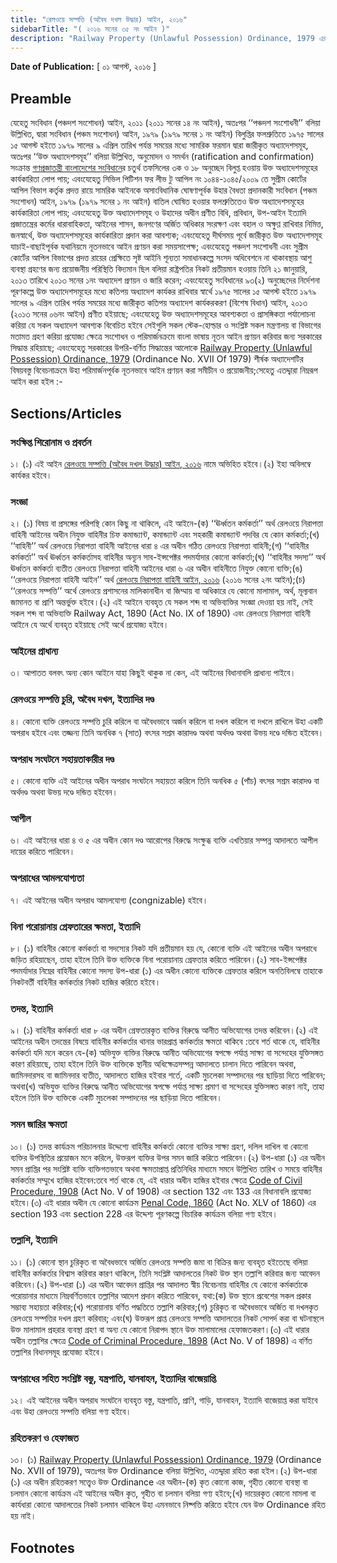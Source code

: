 ```yaml
---
title: "রেলওয়ে সম্পত্তি (অবৈধ দখল উদ্ধার) আইন, ২০১৬"
sidebarTitle: "( ২০১৬ সনের ৩৫ নং আইন )"
description: "Railway Property (Unlawful Possession) Ordinance, 1979 এর বিষয়বস্তু বিবেচনাক্রমে উহা পরিমার্জনপূর্বক নূতন আইন প্রণয়নকল্পে প্রণীত আইন"
---
```


**Date of Publication:** [ ০১ আগস্ট, ২০১৬ ]

## Preamble

যেহেতু সংবিধান (পঞ্চদশ সংশোধন) আইন, ২০১১ (২০১১ সনের ১৪ নং আইন), অতঃপর ‘‘পঞ্চদশ সংশোধনী’’ বলিয়া উল্লিখিত, দ্বারা সংবিধান (পঞ্চম সংশোধন) আইন, ১৯৭৯ (১৯৭৯ সনের ১ নং আইন) বিলুপ্তির ফলশ্রুতিতে ১৯৭৫ সালের ১৫ আগস্ট হইতে ১৯৭৯ সালের ৯ এপ্রিল তারিখ পর্যন্ত সময়ের মধ্যে সামরিক ফরমান দ্বারা জারীকৃত অধ্যাদেশসমূহ, অতঃপর ‘‘উক্ত অধ্যাদেশসমূহ’’ বলিয়া উল্লিখিত, অনুমোদন ও সমর্থন (ratification and confirmation) সংক্রান্ত [গণপ্রজাতন্ত্রী বাংলাদেশের সংবিধান](/act-957.html "গণপ্রজাতন্ত্রী বাংলাদেশের সংবিধান")ের চতুর্থ তফসিলের ৩ক ও ১৮ অনুচ্ছেদ বিলুপ্ত হওয়ায় উক্ত অধ্যাদেশসমূহের কার্যকারিতা লোপ পায়; এবংযেহেতু সিভিল পিটিশন ফর লীভ টু আপিল নং ১০৪৪-১০৪৫/২০০৯ তে সুপ্রীম কোর্টের আপিল বিভাগ কর্তৃক প্রদত্ত রায়ে সামরিক আইনকে অসাংবিধানিক ঘোষণাপূর্বক উহার বৈধতা প্রদানকারী সংবিধান (পঞ্চম সংশোধন) আইন, ১৯৭৯ (১৯৭৯ সনের ১ নং আইন) বাতিল ঘোষিত হওয়ার ফলশ্রুতিতেও উক্ত অধ্যাদেশসমূহের কার্যকারিতা লোপ পায়; এবংযেহেতু উক্ত অধ্যাদেশসমূহ ও উহাদের অধীন প্রণীত বিধি, প্রবিধান, উপ-আইন ইত্যাদি প্রজাতন্ত্রের কর্মের ধারাবাহিকতা, আইনের শাসন, জনগণের অর্জিত অধিকার সংরক্ষণ এবং বহাল ও অক্ষুণ্ণ রাখিবার নিমিত্ত, জনস্বার্থে, উক্ত অধ্যাদেশসমূহের কার্যকারিতা প্রদান করা আবশ্যক; এবংযেহেতু দীর্ঘসময় পূর্বে জারীকৃত উক্ত অধ্যাদেশসমূহ যাচাই-বাছাইপূর্বক যথানিয়মে নূতনভাবে আইন প্রণয়ন করা সময়সাপেক্ষ; এবংযেহেতু পঞ্চদশ সংশোধনী এবং সুপ্রীম কোর্টের আপিল বিভাগের প্রদত্ত রায়ের প্রেক্ষিতে সৃষ্ট আইনি শূন্যতা সমাধানকল্পে সংসদ অধিবেশনে না থাকাবস্থায় আশু ব্যবস্থা গ্রহণের জন্য প্রয়োজনীয় পরিস্থিতি বিদ্যমান ছিল বলিয়া রাষ্ট্রপতির নিকট প্রতীয়মান হওয়ায় তিনি ২১ জানুয়ারি, ২০১৩ তারিখে ২০১৩ সনের ১নং অধ্যাদেশ প্রণয়ন ও জারি করেন; এবংযেহেতু সংবিধানের ৯৩(২) অনুচ্ছেদের নির্দেশনা পূরণকল্পে উক্ত অধ্যাদেশসমূহের মধ্যে কতিপয় অধ্যাদেশ কার্যকর রাখিবার স্বার্থে ১৯৭৫ সালের ১৫ আগস্ট হইতে ১৯৭৯ সালের ৯ এপ্রিল তারিখ পর্যন্ত সময়ের মধ্যে জারীকৃত কতিপয় অধ্যাদেশ কার্যকরকরণ (বিশেষ বিধান) আইন, ২০১৩ (২০১৩ সনের ০৬নং আইন) প্রণীত হইয়াছে; এবংযেহেতু উক্ত অধ্যাদেশসমূহের আবশ্যকতা ও প্রাসঙ্গিকতা পর্যালোচনা করিয়া যে সকল অধ্যাদেশ আবশ্যক বিবেচিত হইবে সেইগুলি সকল স্টেক-হোল্ডার ও সংশ্লিষ্ট সকল মন্ত্রণালয় বা বিভাগের মতামত গ্রহণ করিয়া প্রযোজ্য ক্ষেত্রে সংশোধন ও পরিমার্জনক্রমে বাংলা ভাষায় নূতন আইন প্রণয়ন করিবার জন্য সরকারের সিদ্ধান্ত রহিয়াছে; এবংযেহেতু সরকারের উপরি-বর্ণিত সিদ্ধান্তের আলোকে [Railway Property (Unlawful Possession) Ordinance, 1979](/act-588.html "Railway Property (Unlawful Possession) Ordinance, 1979") (Ordinance No. XVII Of 1979) শীর্ষক অধ্যাদেশটির বিষয়বস্তু বিবেচনাক্রমে উহা পরিমার্জনপূর্বক নূতনভাবে আইন প্রণয়ন করা সমীচীন ও প্রয়োজনীয়;সেহেতু এতদ্দ্বারা নিম্নরূপ আইন করা হইল :-

## Sections/Articles

### সংক্ষিপ্ত শিরোনাম ও প্রবর্তন

১। (১) এই আইন [রেলওয়ে সম্পত্তি (অবৈধ দখল উদ্ধার) আইন, ২০১৬](/act-1193.html "রেলওয়ে সম্পত্তি (অবৈধ দখল উদ্ধার) আইন, ২০১৬") নামে অভিহিত হইবে।(২) ইহা অবিলম্বে কার্যকর হইবে।

### সংজ্ঞা

২। (১) বিষয় বা প্রসঙ্গের পরিপন্থি কোন কিছু না থাকিলে, এই আইনে-(ক) ‘‘ঊর্ধ্বতন কর্মকর্তা’’ অর্থ রেলওয়ে নিরাপত্তা বাহিনী আইনের অধীন নিযুক্ত বাহিনীর চিফ কমান্ড্যান্ট, কমান্ড্যান্ট এবং সহকারী কমান্ড্যান্ট পদবির যে কোন কর্মকর্তা;(খ) ‘‘বাহিনী’’ অর্থ রেলওয়ে নিরাপত্তা বাহিনী আইনের ধারা ৪ এর অধীন গঠিত রেলওয়ে নিরাপত্তা বাহিনী;(গ) ‘‘বাহিনীর কর্মকর্তা’’ অর্থ ঊর্ধ্বতন কর্মকর্তাসহ বাহিনীর অন্যূন সাব-ইন্সপেক্টর পদমর্যাদার কোনো কর্মকর্তা;(ঘ) ‘‘বাহিনীর সদস্য’’ অর্থ ঊর্ধ্বতন কর্মকর্তা ব্যতীত রেলওয়ে নিরাপত্তা বাহিনী আইনের ধারা ৬ এর অধীন বাহিনীতে নিযুক্ত কোনো ব্যক্তি;(ঙ) ‘‘রেলওয়ে নিরাপত্তা বাহিনী আইন’’ অর্থ [রেলওয়ে নিরাপত্তা বাহিনী আইন, ২০১৬](/act-1174.html "রেলওয়ে নিরাপত্তা বাহিনী আইন, ২০১৬") (২০১৬ সনের ২নং আইন);(চ) ‘‘রেলওয়ে সম্পত্তি’’ অর্থে রেলওয়ে প্রশাসনের মালিকানাধীন বা জিম্মায় বা অধিকারে যে কোনো মালামাল, অর্থ, মূল্যবান জামানত বা প্রাণি অন্তর্ভুক্ত হইবে।(২) এই আইনে ব্যবহৃত যে সকল শব্দ বা অভিব্যক্তির সংজ্ঞা দেওয়া হয় নাই, সেই সকল শব্দ বা অভিব্যক্তি Railway Act, 1890 (Act No. IX of 1890) এবং রেলওয়ে নিরাপত্তা বাহিনী আইনে যে অর্থে ব্যবহৃত হইয়াছে সেই অর্থে প্রযোজ্য হইবে।

### আইনের প্রাধান্য

৩। আপাতত বলবৎ অন্য কোন আইনে যাহা কিছুই থাকুক না কেন, এই আইনের বিধানাবলি প্রাধান্য পাইবে।

### রেলওয়ে সম্পত্তি চুরি, অবৈধ দখল, ইত্যাদির দণ্ড

৪। কোনো ব্যক্তি রেলওয়ে সম্পত্তি চুরি করিলে বা অবৈধভাবে অর্জন করিলে বা দখল করিলে বা দখলে রাখিলে উহা একটি অপরাধ হইবে এবং তজ্জন্য তিনি অনধিক ৭ (সাত) বৎসর সশ্রম কারাদণ্ড অথবা অর্থদণ্ড অথবা উভয় দণ্ডে দন্ডিত হইবেন।

### অপরাধ সংঘটনে সহায়তাকারীর দণ্ড

৫। কোনো ব্যক্তি এই আইনের অধীন অপরাধ সংঘটনে সহায়তা করিলে তিনি অনধিক ৫ (পাঁচ) বৎসর সশ্রম কারাদণ্ড বা অর্থদণ্ড অথবা উভয় দণ্ডে দন্ডিত হইবেন।

### আপীল

৬। এই আইনের ধারা ৪ ও ৫ এর অধীন কোন দণ্ড আরোপের বিরুদ্ধে সংক্ষুব্ধ ব্যক্তি এখতিয়ার সম্পন্ন আদালতে আপীল দায়ের করিতে পারিবেন।

### অপরাধের আমলযোগ্যতা

৭। এই আইনের অধীন অপরাধ আমলযোগ্য (congnizable) হইবে।

### বিনা পরোয়ানায় গ্রেফতারের ক্ষমতা, ইত্যাদি

৮। (১) বাহিনীর কোনো কর্মকর্তা বা সদস্যের নিকট যদি প্রতীয়মান হয় যে, কোনো ব্যক্তি এই আইনের অধীন অপরাধে জড়িত রহিয়াছেন, তাহা হইলে তিনি উক্ত ব্যক্তিকে বিনা পরোয়ানায় গ্রেফতার করিতে পারিবেন।(২) সাব-ইন্সপেক্টর পদমর্যাদার নিম্নের বাহিনীর কোনো সদস্য উপ-ধারা (১) এর অধীন কোনো ব্যক্তিকে গ্রেফতার করিলে অনতিবিলম্বে তাহাকে নিকটবর্তী বাহিনীর কর্মকর্তার নিকট হাজির করিতে হইবে।

### তদন্ত, ইত্যাদি

৯। (১) বাহিনীর কর্মকর্তা ধারা ৮ এর অধীন গ্রেফতারকৃত ব্যক্তির বিরুদ্ধে আনীত অভিযোগের তদন্ত করিবেন।(২) এই আইনের অধীন তদন্তের বিষয়ে বাহিনীর কর্মকর্তার থানার ভারপ্রাপ্ত কর্মকর্তার ক্ষমতা থাকিবে :তবে শর্ত থাকে যে, বাহিনীর কর্মকর্তা যদি মনে করেন যে-(ক) অভিযুক্ত ব্যক্তির বিরুদ্ধে আনীত অভিযোগের স্বপক্ষে পর্যাপ্ত সাক্ষ্য বা সন্দেহের যুক্তিসঙ্গত কারণ রহিয়াছে, তাহা হইলে তিনি উক্ত ব্যক্তিকে স্থানীয় অধিক্ষেত্রসম্পন্ন আদালতে চালান দিতে পারিবেন অথবা, জামিনদারসহ বা জামিনদার ব্যতীত, আদালতে হাজির হইবার শর্তে, একটি মুচলেকা সম্পাদনের পর ছাড়িয়া দিতে পারিবেন; অথবা(খ) অভিযুক্ত ব্যক্তির বিরুদ্ধে আনীত অভিযোগের স্বপক্ষে পর্যাপ্ত সাক্ষ্য প্রমাণ বা সন্দেহের যুক্তিসঙ্গত কারণ নাই, তাহা হইলে তিনি উক্ত ব্যক্তিকে একটি মুচলেকা সম্পাদনের পর ছাড়িয়া দিতে পারিবেন।

### সমন জারির ক্ষমতা

১০। (১) তদন্ত কার্যক্রম পরিচালনার উদ্দেশ্যে বাহিনীর কর্মকর্তা কোনো ব্যক্তির সাক্ষ্য গ্রহণ, দলিল দাখিল বা কোনো ব্যক্তির উপস্থিতির প্রয়োজন মনে করিলে, উক্তরূপ ব্যক্তির উপর সমন জারি করিতে পারিবেন।(২) উপ-ধারা (১) এর অধীন সমন প্রাপ্তির পর সংশ্লিষ্ট ব্যক্তি ব্যক্তিগতভাবে অথবা ক্ষমতাপ্রাপ্ত প্রতিনিধির মাধ্যমে সমনে উল্লিখিত তারিখ ও সময়ে বাহিনীর কর্মকর্তার সম্মুখে হাজির হইবেন:তবে শর্ত থাকে যে, এই ধারার অধীন হাজির হইবার ক্ষেত্রে [Code of Civil Procedure, 1908](/act-86.html "Code of Civil Procedure, 1908") (Act No. V of 1908) এর section 132 এবং 133 এর বিধানাবলি প্রযোজ্য হইবে।(৩) এই ধারার অধীন যে কোনো কার্যক্রম [Penal Code, 1860](/act-11.html "Penal Code, 1860") (Act No. XLV of 1860) এর section 193 এবং section 228 এর উদ্দেশ্য পূরণকল্পে বিচারিক কার্যক্রম বলিয়া গণ্য হইবে।

### তল্লাশি, ইত্যাদি

১১। (১) কোনো স্থান চুরিকৃত বা অবৈধভাবে অর্জিত রেলওয়ে সম্পত্তি জমা বা বিক্রির জন্য ব্যবহৃত হইতেছে বলিয়া বাহিনীর কর্মকর্তার বিশ্বাস করিবার কারণ থাকিলে, তিনি সংশ্লিষ্ট আদালতের নিকট উক্ত স্থান তল্লাশি করিবার জন্য আবেদন করিবেন।(২) উপ-ধারা (১) এর অধীন আবেদন প্রাপ্তির পর আদালত স্বীয় বিবেচনায় বাহিনীর যে কোনো কর্মকর্তাকে পরোয়ানার মাধ্যমে নিম্নবর্ণিতভাবে তল্লাশির আদেশ প্রদান করিতে পারিবেন, যথা:(ক) উক্ত স্থানে প্রবেশের সকল প্রকার সম্ভাব্য সহায়তা করিবার;(খ) পরোয়ানায় বর্ণিত পদ্ধতিতে তল্লাশি করিবার;(গ) চুরিকৃত বা অবৈধভাবে অর্জিত বা দখলকৃত রেলওয়ে সম্পত্তির দখল গ্রহণ করিবার; এবং(ঘ) উক্তরূপ প্রাপ্ত রেলওয়ে সম্পত্তি আদালতের নিকট সোপর্দ করা বা ঘটনাস্থলে উক্ত মালামাল প্রহরার ব্যবস্থা গ্রহণ বা অন্য যে কোনো নিরাপদ স্থানে উক্ত মালামালের হেফাজতকরণ।(৩) এই ধারার অধীন তল্লাশির ক্ষেত্রে [Code of Criminal Procedure, 1898](/act-75.html "Code of Criminal Procedure, 1898") (Act No. V of 1898) এ বর্ণিত তল্লাশির বিধানসমূহ প্রযোজ্য হইবে।

### অপরাধের সহিত সংশ্লিষ্ট বস্তু, যন্ত্রপাতি, যানবাহন, ইত্যাদির বাজেয়াপ্তি

১২। এই আইনের অধীন অপরাধ সংঘটনে ব্যবহৃত বস্তু, যন্ত্রপাতি, প্রাণি, গাড়ি, যানবাহন, ইত্যাদি বাজেয়াপ্ত করা যাইবে এবং উহা রেলওয়ে সম্পত্তি বলিয়া গণ্য হইবে।

### রহিতকরণ ও হেফাজত

১৩। (১) [Railway Property (Unlawful Possession) Ordinance, 1979](/act-588.html "Railway Property (Unlawful Possession) Ordinance, 1979") (Ordinance No. XVII of 1979), অতঃপর উক্ত Ordinance বলিয়া উল্লিখিত, এতদ্দ্বারা রহিত করা হইল।(২) উপ-ধারা (১) এর অধীন রহিতকরণ সত্ত্বেও উক্ত Ordinance এর অধীন-(ক) কৃত কোনো কাজ, গৃহীত কোনো ব্যবস্থা বা চলমান কোনো কার্যক্রম এই আইনের অধীন কৃত, গৃহীত বা চলমান বলিয়া গণ্য হইবে;(খ) দায়েরকৃত কোনো মামলা বা কার্যধারা কোনো আদালতের নিকট চলমান থাকিলে উহা এমনভাবে নিষ্পত্তি করিতে হইবে যেন উক্ত Ordinance রহিত হয় নাই।

## Footnotes
